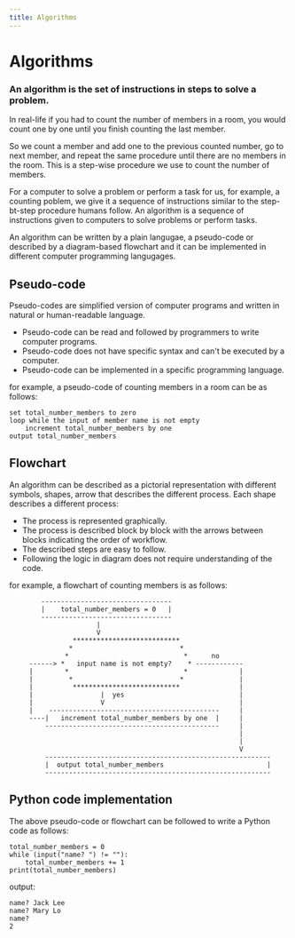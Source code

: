 ---
title: Algorithms
---

# Algorithms

### An algorithm is the set of instructions in steps to solve a problem.

In real-life if you had to count the number of members in a room, you would count one by one until you finish counting the last member.

So we count a member and add one to the previous counted number, go to next member, and repeat the same procedure until there are no members in the room. This is a step-wise procedure we use to count the number of members.

For a computer to solve a problem or perform a task for us, for example, a counting poblem, we give it a sequence of instructions similar to the step-bt-step procedure humans follow. An algorithm is a sequence of instructions given to computers to solve problems or perform tasks.

An algorithm can be written by a plain langugae, a pseudo-code or described by a diagram-based flowchart and it can be implemented in different computer programming langugages. 

## Pseudo-code
Pseudo-codes are simplified version of computer programs and written in natural or human-readable language.

- Pseudo-code can be read and followed by programmers to write computer programs.
- Pseudo-code does not have specific syntax and can't be executed by a computer.
- Pseudo-code can be implemented in a specific programming language.

for example, a pseudo-code of counting members in a room can be as follows:

```
set total_number_members to zero
loop while the input of member name is not empty
    increment total_number_members by one
output total_number_members
```

## Flowchart
An algorithm can be described as a pictorial representation with different symbols, shapes, arrow that describes the different process. Each shape describes a different process:

- The process is represented graphically.
- The process is described block by block with the arrows between blocks indicating the order of workflow.
- The described steps are easy to follow.
- Following the logic in diagram does not require understanding of the code.
 
for example, a flowchart of counting members is as follows:
```
        ---------------------------------
        |    total_number_members = 0   |
        ---------------------------------
                      |
                      V
                ***************************
               *                           *
              *                             *      no
     ------> *   input name is not empty?    * ------------
     |        *                             *             |
     |         *                           *              |
     |          ***************************               |
     |                 |  yes                             |
     |                 V                                  |
     |    -------------------------------------------     |
     ----|   increment total_number_members by one  |     |
         --------------------------------------------     |
                                                          |
                                                          |
                                                          V
         ---------------------------------------------------------
         |  output total_number_members                          |
         ---------------------------------------------------------
```

## Python code implementation
The above pseudo-code or flowchart can be followed to write a Python code as follows:
```
total_number_members = 0
while (input("name? ") != ""):
    total_number_members += 1
print(total_number_members)
```

output:
```
name? Jack Lee
name? Mary Lo
name?
2
```